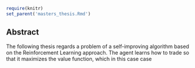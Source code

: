 <!--\SweaveOpts{concordance=TRUE} -->
```{r r setup_global, include=FALSE, cache=FALSE,echo=FALSE,eval=TRUE}
require(knitr)
set_parent('masters_thesis.Rmd')
```


## Abstract

The following thesis regards a problem of a self-improving algorithm based on the Reinforcement Learning approach. The agent learns how to trade so that it maximizes 
the value function, which in this case case 

